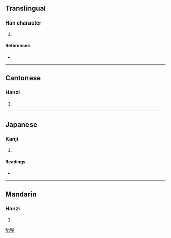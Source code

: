 ==Translingual==

===Han character===
{{Han char|rn=30|rad=口|as=15|sn=18|four=|canj=口竹竹水 (RHHE)}}

# {{defn|Han|sort=口15}}

====References====
* {{Han ref|kx=0213.110|dkj=04533|hdz=10700.050|uh=569F|ud=22175}}

----

==Cantonese==

===Hanzi===
{{yue-hanzi|jyut=|y=lai4}}

# {{defn|Cantonese|sort=口15}}

----

==Japanese==

===Kanji===
{{ja-kanji|grade=|rs=口15}}

# {{defn|Japanese|sort=口15}}

====Readings====
* {{ja-readings|on=[[り]] (ri)|kun=}}

----

==Mandarin==

===Hanzi===
{{cmn-hanzi|pin=[[lí]] ([[li2]])|wg=li<sup>2</sup>}}

# {{defn|Mandarin|sort=口15}}

[[fr:嚟]]